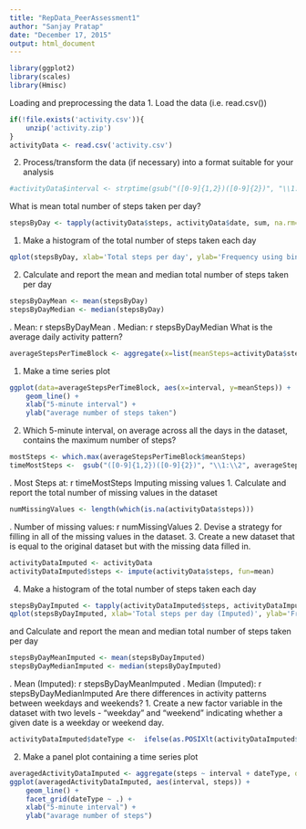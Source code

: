 ```yaml
---
title: "RepData_PeerAssessment1"
author: "Sanjay Pratap"
date: "December 17, 2015"
output: html_document
---
```



```r
library(ggplot2)
library(scales)
library(Hmisc)
```
Loading and preprocessing the data
1. Load the data (i.e. read.csv())

```r
if(!file.exists('activity.csv')){
    unzip('activity.zip')
}
activityData <- read.csv('activity.csv')
```
2. Process/transform the data (if necessary) into a format suitable for your analysis
```r
#activityData$interval <- strptime(gsub("([0-9]{1,2})([0-9]{2})", "\\1:\\2", activityData$interval), format='%H:%M')
```
What is mean total number of steps taken per day?
```r
stepsByDay <- tapply(activityData$steps, activityData$date, sum, na.rm=TRUE)
```
1. Make a histogram of the total number of steps taken each day
```r
qplot(stepsByDay, xlab='Total steps per day', ylab='Frequency using binwith 500', binwidth=500)
```
2. Calculate and report the mean and median total number of steps taken per day
```r
stepsByDayMean <- mean(stepsByDay)
stepsByDayMedian <- median(stepsByDay)
```
.	Mean: r stepsByDayMean
.	Median: r stepsByDayMedian
What is the average daily activity pattern?
```r
averageStepsPerTimeBlock <- aggregate(x=list(meanSteps=activityData$steps), by=list(interval=activityData$interval), FUN=mean, na.rm=TRUE)
```
1. Make a time series plot
```r
ggplot(data=averageStepsPerTimeBlock, aes(x=interval, y=meanSteps)) +
    geom_line() +
    xlab("5-minute interval") +
    ylab("average number of steps taken") 
```
2. Which 5-minute interval, on average across all the days in the dataset, contains the maximum number of steps?
```r
mostSteps <- which.max(averageStepsPerTimeBlock$meanSteps)
timeMostSteps <-  gsub("([0-9]{1,2})([0-9]{2})", "\\1:\\2", averageStepsPerTimeBlock[mostSteps,'interval'])
```
.	Most Steps at: r timeMostSteps
Imputing missing values
1. Calculate and report the total number of missing values in the dataset
```r
numMissingValues <- length(which(is.na(activityData$steps)))
```
.	Number of missing values: r numMissingValues
2. Devise a strategy for filling in all of the missing values in the dataset.
3. Create a new dataset that is equal to the original dataset but with the missing data filled in.
```r
activityDataImputed <- activityData
activityDataImputed$steps <- impute(activityData$steps, fun=mean)
```
4. Make a histogram of the total number of steps taken each day
```r
stepsByDayImputed <- tapply(activityDataImputed$steps, activityDataImputed$date, sum)
qplot(stepsByDayImputed, xlab='Total steps per day (Imputed)', ylab='Frequency using binwith 500', binwidth=500)
```
and Calculate and report the mean and median total number of steps taken per day
```r
stepsByDayMeanImputed <- mean(stepsByDayImputed)
stepsByDayMedianImputed <- median(stepsByDayImputed)
```
.	Mean (Imputed): r stepsByDayMeanImputed
.	Median (Imputed): r stepsByDayMedianImputed
Are there differences in activity patterns between weekdays and weekends?
1. Create a new factor variable in the dataset with two levels - "weekday" and "weekend" indicating whether a given date is a weekday or weekend day.
```r
activityDataImputed$dateType <-  ifelse(as.POSIXlt(activityDataImputed$date)$wday %in% c(0,6), 'weekend', 'weekday')
```
2. Make a panel plot containing a time series plot
```r
averagedActivityDataImputed <- aggregate(steps ~ interval + dateType, data=activityDataImputed, mean)
ggplot(averagedActivityDataImputed, aes(interval, steps)) + 
    geom_line() + 
    facet_grid(dateType ~ .) +
    xlab("5-minute interval") + 
    ylab("avarage number of steps")
```

